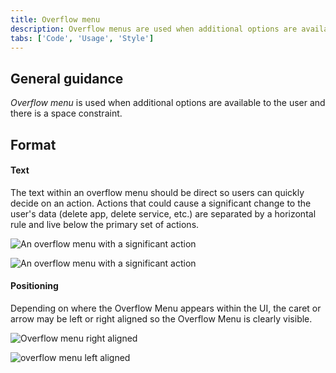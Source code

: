 ```yaml
---
title: Overflow menu
description: Overflow menus are used when additional options are available to the user and there is a space constraint.
tabs: ['Code', 'Usage', 'Style']
---
```


## General guidance

_Overflow menu_ is used when additional options are available to the user and there is a space constraint.

## Format

#### Text

The text within an overflow menu should be direct so users can quickly decide on an action. Actions that could cause a significant change to the user's data (delete app, delete service, etc.) are separated by a horizontal rule and live below the primary set of actions.

<Row>
<Column colLg={8}>

![An overflow menu with a significant action](images/overflow-menu-usage-1.jpg)

![An overflow menu with a significant action](images/overflow-menu-usage-1.jpg)

</Column>
</Row>

#### Positioning

Depending on where the Overflow Menu appears within the UI, the caret or arrow may be left or right aligned so the Overflow Menu is clearly visible.

<Row>
<Column colLg={8}>

![Overflow menu right aligned](images/overflow-menu-usage-2.jpg)

</Column>
</Row>

<Row>
<Column colLg={8}>

![overflow menu left aligned](images/overflow-menu-usage-3.jpg)

</Column>
</Row>
